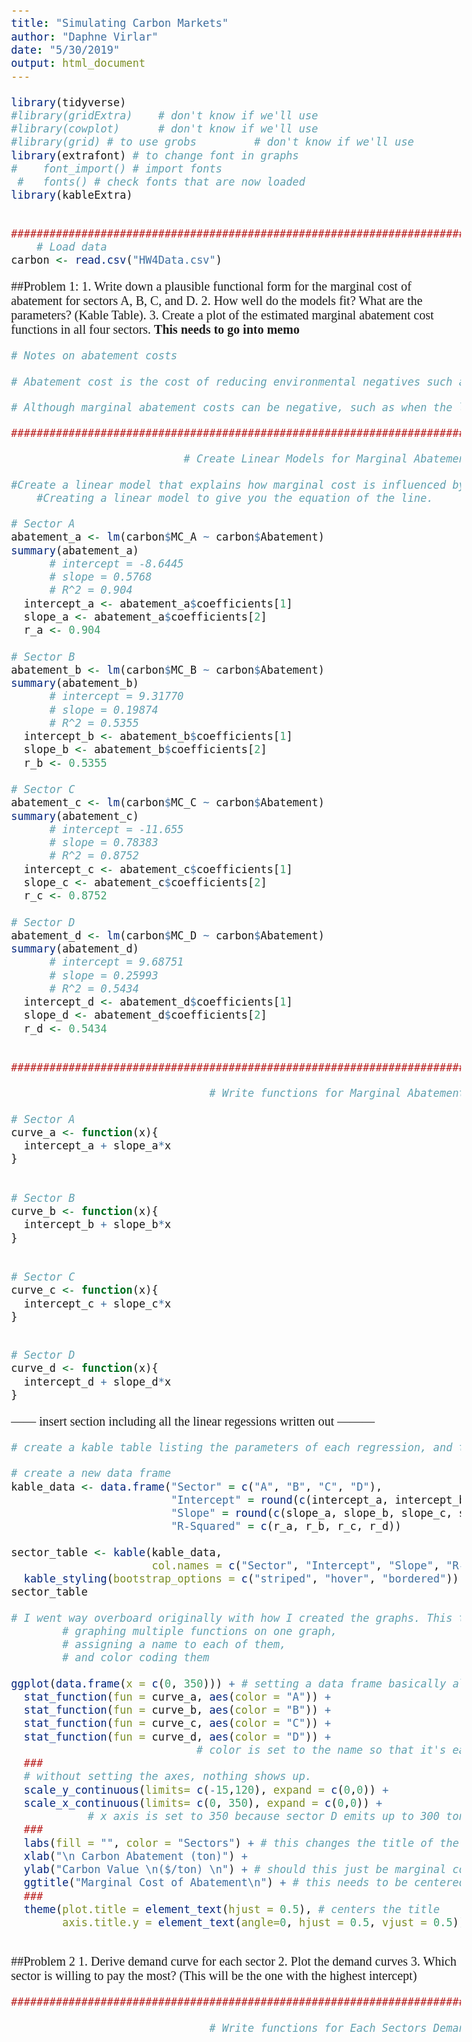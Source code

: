 ```yaml
---
title: "Simulating Carbon Markets"
author: "Daphne Virlar"
date: "5/30/2019"
output: html_document
---
```



<style type="text/css">

h1.title {
  text-align: center;
  font-family: "Times New Roman", Times, serif;
}
h4.author {
  font-family: "Times New Roman", Times, serif;
  text-align: center;
  font-size: 26px;
}
h4.date { 
  font-family: "Times New Roman", Times, serif;
  text-align: center;
}

body {
font-family: "Times New Roman", Times, serif;
font-size: 20px;
}
</style>



```r

library(tidyverse)
#library(gridExtra)    # don't know if we'll use
#library(cowplot)      # don't know if we'll use
#library(grid) # to use grobs         # don't know if we'll use
library(extrafont) # to change font in graphs 
#    font_import() # import fonts
 #   fonts() # check fonts that are now loaded 
library(kableExtra)


###########################################################################################################
    # Load data
carbon <- read.csv("HW4Data.csv")

```



##Problem 1:
1. Write down a plausible functional form for the marginal cost of abatement for sectors A, B, C, and D. 
2. How well do the models fit? What are the parameters? (Kable Table).
3. Create a plot of the estimated marginal abatement cost functions in all four sectors. **This needs to go into memo**
```r
# Notes on abatement costs

# Abatement cost is the cost of reducing environmental negatives such as pollution. 

# Although marginal abatement costs can be negative, such as when the low carbon option is cheaper than the business-as-usual option, marginal abatement costs often rise steeply as more pollution is reduced.

############################################################################################################

                           # Create Linear Models for Marginal Abatement Cost Curve

#Create a linear model that explains how marginal cost is influenced by abatement
    #Creating a linear model to give you the equation of the line.

# Sector A
abatement_a <- lm(carbon$MC_A ~ carbon$Abatement)
summary(abatement_a)
      # intercept = -8.6445
      # slope = 0.5768
      # R^2 = 0.904
  intercept_a <- abatement_a$coefficients[1]
  slope_a <- abatement_a$coefficients[2]
  r_a <- 0.904
  
# Sector B
abatement_b <- lm(carbon$MC_B ~ carbon$Abatement)
summary(abatement_b)
      # intercept = 9.31770
      # slope = 0.19874
      # R^2 = 0.5355
  intercept_b <- abatement_b$coefficients[1]
  slope_b <- abatement_b$coefficients[2]
  r_b <- 0.5355
  
# Sector C
abatement_c <- lm(carbon$MC_C ~ carbon$Abatement)
summary(abatement_c)
      # intercept = -11.655
      # slope = 0.78383
      # R^2 = 0.8752
  intercept_c <- abatement_c$coefficients[1]
  slope_c <- abatement_c$coefficients[2]
  r_c <- 0.8752
  
# Sector D
abatement_d <- lm(carbon$MC_D ~ carbon$Abatement)
summary(abatement_d)
      # intercept = 9.68751
      # slope = 0.25993
      # R^2 = 0.5434
  intercept_d <- abatement_d$coefficients[1]
  slope_d <- abatement_d$coefficients[2]
  r_d <- 0.5434
    

############################################################################################################

                               # Write functions for Marginal Abatement Cost Curve

# Sector A
curve_a <- function(x){
  intercept_a + slope_a*x
}

  
# Sector B
curve_b <- function(x){
  intercept_b + slope_b*x
}

  
# Sector C
curve_c <- function(x){
  intercept_c + slope_c*x
}


# Sector D
curve_d <- function(x){
  intercept_d + slope_d*x
}

```


------ insert section including all the linear regessions written out ---------



```r
# create a kable table listing the parameters of each regression, and the R^2 value. Rows = each sector

# create a new data frame
kable_data <- data.frame("Sector" = c("A", "B", "C", "D"),
                         "Intercept" = round(c(intercept_a, intercept_b, intercept_c, intercept_d), 4),
                         "Slope" = round(c(slope_a, slope_b, slope_c, slope_d), 4),
                         "R-Squared" = c(r_a, r_b, r_c, r_d))

sector_table <- kable(kable_data,
                      col.names = c("Sector", "Intercept", "Slope", "R-Squared" )) %>% 
  kable_styling(bootstrap_options = c("striped", "hover", "bordered"))
sector_table
```


```r
# I went way overboard originally with how I created the graphs. This time, I'm essentially copying what I did in the Gas Tax assignment. That is, 
        # graphing multiple functions on one graph, 
        # assigning a name to each of them, 
        # and color coding them

ggplot(data.frame(x = c(0, 350))) + # setting a data frame basically allows for R to evaluating the function along those values
  stat_function(fun = curve_a, aes(color = "A")) +
  stat_function(fun = curve_b, aes(color = "B")) +
  stat_function(fun = curve_c, aes(color = "C")) +
  stat_function(fun = curve_d, aes(color = "D")) +
                             # color is set to the name so that it's easier to fix                                                        the legend later on
  ###
  # without setting the axes, nothing shows up.
  scale_y_continuous(limits= c(-15,120), expand = c(0,0)) +
  scale_x_continuous(limits= c(0, 350), expand = c(0,0)) + 
            # x axis is set to 350 because sector D emits up to 300 tons of carbon. So that's at least how               much they'll have to abate
  ###
  labs(fill = "", color = "Sectors") + # this changes the title of the legend
  xlab("\n Carbon Abatement (ton)") + 
  ylab("Carbon Value \n($/ton) \n") + # should this just be marginal cost? 
  ggtitle("Marginal Cost of Abatement\n") + # this needs to be centered
  ###
  theme(plot.title = element_text(hjust = 0.5), # centers the title
        axis.title.y = element_text(angle=0, hjust = 0.5, vjust = 0.5)) # Rotates y lab 90 deg, and centers



```



##Problem 2
1. Derive demand curve for each sector
2. Plot the demand curves
3. Which sector is willing to pay the most? (This will be the one with the highest intercept)
```r
############################################################################################################

                               # Write functions for Each Sectors Demand Curve








```

